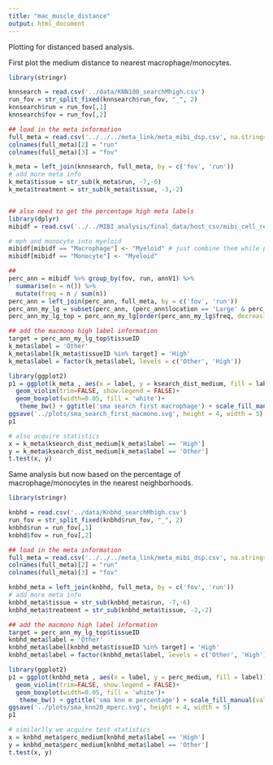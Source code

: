 ```yaml
---
title: "mac_muscle_distance"
output: html_document
---
```


Plotting for distanced based analysis.

First plot the medium distance to nearest macrophage/monocytes.


```r
library(stringr)

knnsearch = read.csv('../data/KNN100_searchMhigh.csv')
run_fov = str_split_fixed(knnsearch$run_fov, "_", 2)
knnsearch$run = run_fov[,1]
knnsearch$fov = run_fov[,2]

## load in the meta information
full_meta = read.csv('../../../meta_link/meta_mibi_dsp.csv', na.strings=c("","NA"))
colnames(full_meta)[2] = "run"
colnames(full_meta)[3] = "fov"

k_meta = left_join(knnsearch, full_meta, by = c('fov', 'run'))
# add more meta info
k_meta$tissue = str_sub(k_meta$run, -7,-6)
k_meta$treatment = str_sub(k_meta$tissue, -3,-2)


## also need to get the percentage high meta labels
library(dplyr)
mibidf = read.csv('../../MIBI_analysis/final_data/host_csv/mibi_cell_resultann_0411.csv')

# mph and monocyte into myeloid
mibidf[mibidf == "Macrophage"] <- "Myeloid" # just combine them while plotting
mibidf[mibidf == "Monocyte"] <- "Myeloid"

##
perc_ann = mibidf %>% group_by(fov, run, annV1) %>% 
  summarise(n = n()) %>%
  mutate(freq = n / sum(n))
perc_ann = left_join(perc_ann, full_meta, by = c('fov', 'run'))
perc_ann_my_lg = subset(perc_ann, (perc_ann$location == 'Large' & perc_ann$annV1 == 'Myeloid'))
perc_ann_my_lg_top = perc_ann_my_lg[order(perc_ann_my_lg$freq, decreasing = T)[1:15],]

```


```r
## add the macmono high label information
target = perc_ann_my_lg_top$tissueID
k_meta$label = 'Other'
k_meta$label[k_meta$tissueID %in% target] = 'High'
k_meta$label = factor(k_meta$label, levels = c('Other', 'High'))

library(ggplot2)
p1 = ggplot(k_meta , aes(x = label, y = ksearch_dist_medium, fill = label)) +
  geom_violin(trim=FALSE, show.legend = FALSE)+
  geom_boxplot(width=0.05, fill = 'white')+
   theme_bw() + ggtitle('sma search first macrophage') + scale_fill_manual(values=c("#00966d", "#cf4528"))
ggsave('../plots/sma_search_first_macmono.svg', height = 4, width = 5)
p1
```

```r
# also acquire statistics
x = k_meta$ksearch_dist_medium[k_meta$label == 'High']
y = k_meta$ksearch_dist_medium[k_meta$label == 'Other']
t.test(x, y)
```



Same analysis but now based on the percentage of macrophage/monocytes in the nearest neighborhoods.


```r
library(stringr)

knbhd = read.csv('../data/Knbhd_searchMhigh.csv')
run_fov = str_split_fixed(knbhd$run_fov, "_", 2)
knbhd$run = run_fov[,1]
knbhd$fov = run_fov[,2]

## load in the meta information
full_meta = read.csv('../../../meta_link/meta_mibi_dsp.csv', na.strings=c("","NA"))
colnames(full_meta)[2] = "run"
colnames(full_meta)[3] = "fov"

knbhd_meta = left_join(knbhd, full_meta, by = c('fov', 'run'))
# add more meta info
knbhd_meta$tissue = str_sub(knbhd_meta$run, -7,-6)
knbhd_meta$treatment = str_sub(knbhd_meta$tissue, -3,-2)

```


```r
## add the macmono high label information
target = perc_ann_my_lg_top$tissueID
knbhd_meta$label = 'Other'
knbhd_meta$label[knbhd_meta$tissueID %in% target] = 'High'
knbhd_meta$label = factor(knbhd_meta$label, levels = c('Other', 'High'))

library(ggplot2)
p1 = ggplot(knbhd_meta , aes(x = label, y = perc_medium, fill = label)) +
  geom_violin(trim=FALSE, show.legend = FALSE)+
  geom_boxplot(width=0.05, fill = 'white')+
   theme_bw() + ggtitle('sma knn m percentage') + scale_fill_manual(values=c("#00966d", "#cf4528"))
ggsave('../plots/sma_knn20_mperc.svg', height = 4, width = 5)
p1
```


```r
# similarlly we acquire test statistics
x = knbhd_meta$perc_medium[knbhd_meta$label == 'High']
y = knbhd_meta$perc_medium[knbhd_meta$label == 'Other']
t.test(x, y)
```


